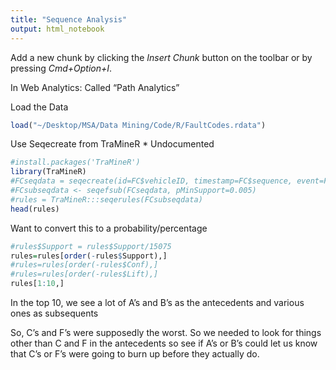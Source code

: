 ```yaml
---
title: "Sequence Analysis"
output: html_notebook
---
```


Add a new chunk by clicking the *Insert Chunk* button on the toolbar or by pressing *Cmd+Option+I*.

In Web Analytics: Called "Path Analytics"

Load the Data
```r
load("~/Desktop/MSA/Data Mining/Code/R/FaultCodes.rdata")
```

Use Seqecreate from TraMineR
* Undocumented
```r
#install.packages('TraMineR')
library(TraMineR)
#FCseqdata = seqecreate(id=FC$vehicleID, timestamp=FC$sequence, event=FC$Code)
#FCsubseqdata <- seqefsub(FCseqdata, pMinSupport=0.005)
#rules = TraMineR:::seqerules(FCsubseqdata)
head(rules)
```

Want to convert this to a probability/percentage
```r
#rules$Support = rules$Support/15075
rules=rules[order(-rules$Support),]
#rules=rules[order(-rules$Conf),]
#rules=rules[order(-rules$Lift),]
rules[1:10,]
```

In the top 10, we see a lot of A's and B's as the antecedents and various ones as subsequents

So, C's and F's were supposedly the worst. So we needed to look for things other than C and F in the antecedents so see if A's or B's could let us know that C's or F's were going to burn up before they actually do.